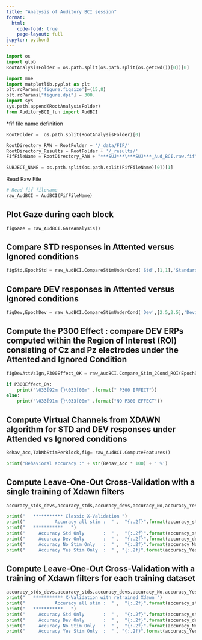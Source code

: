 ```yaml
---
title: "Analysis of Auditory BCI session"
format:
  html:
    code-fold: true
    page-layout: full
jupyter: python3
---
```



```python
import os 
import glob
RootAnalysisFolder = os.path.split(os.path.split(os.getcwd())[0])[0]

import mne
import matplotlib.pyplot as plt
plt.rcParams['figure.figsize']=(15,8)
plt.rcParams["figure.dpi"] = 300.
import sys
sys.path.append(RootAnalysisFolder)
from AuditoryBCI_fun import AudBCI
```


*fif file name definition

```python

RootFolder =  os.path.split(RootAnalysisFolder)[0]

RootDirectory_RAW = RootFolder + '/_data/FIF/'
RootDirectory_Results = RootFolder + '/_results/'
FifFileName = RootDirectory_RAW + "***SUJ***\***SUJ***_Aud_BCI.raw.fif"

SUBJECT_NAME = os.path.split(os.path.split(FifFileName)[0])[1]

```


Read Raw File

```python

# Read fif filename 
raw_AudBCI = AudBCI(FifFileName)

```


## Plot Gaze during each block
```python
figGaze = raw_AudBCI.GazeAnalysis()
```

## Compare STD responses in Attented versus Ignored conditions
```python
figStd,EpochStd = raw_AudBCI.CompareStimUnderCond('Std',[1,1],'Standards')
```
## Compare DEV responses in Attented versus Ignored conditions
```python
figDev,EpochDev = raw_AudBCI.CompareStimUnderCond('Dev',[2.5,2.5],'Deviants')
```

## Compute the P300 Effect : compare DEV ERPs computed within the Region of Interest (ROI) consisting of  Cz and Pz electrodes under the Attented and Ignored Condition
```python
figDevAttVsIgn,P300Effect_OK = raw_AudBCI.Compare_Stim_2Cond_ROI(EpochDev, ["crimson","steelblue"],[2.5,2.5],[0.25,0.8], ['Cz','Pz'],0.05)

if P300Effect_OK:
	print("\033[92m {}\033[00m" .format(" P300 EFFECT"))
else:
	print("\033[91m {}\033[00m" .format("NO P300 EFFECT"))

```
## Compute Virtual Channels from XDAWN algorithm for STD and DEV responses under Attended vs Ignored conditions 
```python
Behav_Acc,TabNbStimPerBlock,fig= raw_AudBCI.ComputeFeatures()

print("Behavioral accuracy :" + str(Behav_Acc * 100) + ' %') 
```

## Compute Leave-One-Out Cross-Validation with a single training of Xdawn filters
```python
accuracy_stds_devs,accuracy_stds,accuracy_devs,accuracy_No,accuracy_Yes = raw_AudBCI.ClassicCrossValidation(TabNbStimPerBlock)

print("   *********** Classic X-Validation ")
print("           Accuracy all stim :  " ,  "{:.2f}".format(accuracy_stds_devs))
print("   ***********   ")
print("     Accuracy Std Only       :  " ,  "{:.2f}".format(accuracy_stds))
print("     Accuracy Dev Only       :  " ,  "{:.2f}".format(accuracy_devs))
print("     Accuracy No Stim Only   :  " ,  "{:.2f}".format(accuracy_No))
print("     Accuracy Yes Stim Only  :  " , "{:.2f}".format(accuracy_Yes))
```

## Compute Leave-One-Out Cross-Validation with a training of Xdawn filters for each training dataset
```python
accuracy_stds_devs,accuracy_stds,accuracy_devs,accuracy_No,accuracy_Yes = raw_AudBCI.ComputeAccuracy(TabNbStimPerBlock)
print("   *********** X-Validation with retrained Xdawn ")
print("           Accuracy all stim :  " ,  "{:.2f}".format(accuracy_stds_devs))
print("   ***********   ")
print("     Accuracy Std Only       :  " ,  "{:.2f}".format(accuracy_stds))
print("     Accuracy Dev Only       :  " ,  "{:.2f}".format(accuracy_devs))
print("     Accuracy No Stim Only   :  " ,  "{:.2f}".format(accuracy_No))
print("     Accuracy Yes Stim Only  :  " , "{:.2f}".format(accuracy_Yes))
```

